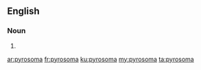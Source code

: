 ==English==

===Noun===
{{head|en|noun plural form}}

# {{plural of|pyrosome|lang=en}}

[[ar:pyrosoma]]
[[fr:pyrosoma]]
[[ku:pyrosoma]]
[[my:pyrosoma]]
[[ta:pyrosoma]]